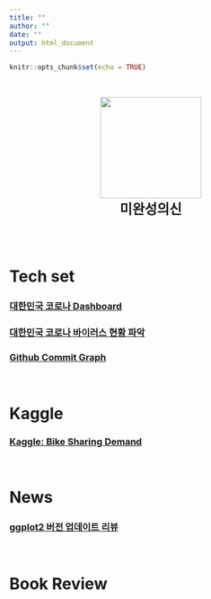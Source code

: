 ```yaml
---
title: ""
author: ""
date: ""
output: html_document
---
```


```r
knitr::opts_chunk$set(echo = TRUE)
```

<br>


<p align="center">
  <img src="Gareth_Frank_Bale_circle_index.png" width="180" height="180"> <br>
  <font size= 5><b>미완성의신</b></font>
</p>


<br>
<br>


# Tech set

### [대한민국 코로나 Dashboard](docs/flexdashboard_shiny/flexdashboard_shiny.html)
### [대한민국 코로나 바이러스 현황 파악](docs/corona/corona.html)
### [Github Commit Graph](docs/git_commit_vis/gg_vis.html)

<br>

# Kaggle

### [Kaggle: Bike Sharing Demand](docs/kaggle/bike_sharing_demand/Bike_Sharing_Demand.html)

<br>

# News

### [ggplot2 버전 업데이트 리뷰](docs/News/ggplot2_330.html)

<br>

# Book Review



